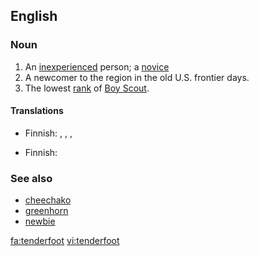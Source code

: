 {{wikipedia}}
==English==

===Noun===
{{en-noun|pl=tenderfeet|pl2=tenderfoots}}

# An [[inexperienced]] person; a [[novice]]
# A newcomer to the region in the old U.S. frontier days.
# The lowest [[rank]] of [[Boy Scout]].

====Translations====
{{trans-top|novice}}
* Finnish: {{t-|fi|vasta-alkaja}}, {{t-|fi|noviisi}}, {{t+|fi|mopo}}, {{t|fi|keltanokka}}
{{trans-mid}}
{{trans-bottom}}

{{trans-top|newcomer in the old US frontier days}}
* Finnish: {{t-|fi|arkajalka}}
{{trans-mid}}
{{trans-bottom}}

===See also===
*[[cheechako]]
*[[greenhorn]]
*[[newbie]]

[[fa:tenderfoot]]
[[vi:tenderfoot]]